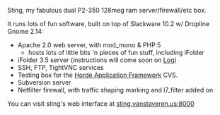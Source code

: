 Sting, my fabulous dual P2-350 128meg ram server/firewall/etc box.

It runs lots of fun software, built on top of Slackware 10.2 w/ Dropline Gnome 2.14:
* Apache 2.0 web server, with mod_mono & PHP 5
** hosts lots of little bits 'n pieces of fun stuff, including iFolder
* iFolder 3.5 server (instructions will come soon on [[Log]])
* SSH, FTP, TightVNC services
* Testing box for the [http:/www.horde.org/ Horde Application Framework] CVS.
* Subversion server
* Netfilter firewall, with traffic shaping marking and l7_filter added on


You can visit sting's web interface at [http://sting.vanstaveren.us:8000/ sting.vanstaveren.us:8000]